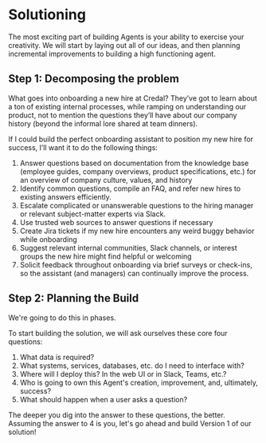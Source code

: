 # Solutioning

The most exciting part of building Agents is your ability to exercise your creativity. We will start by laying out all of our ideas, and then planning incremental improvements to building a high functioning agent.


## Step 1: Decomposing the problem

What goes into onboarding a new hire at Credal? They’ve got to learn about a ton of existing internal processes, while ramping on understanding our product, not to mention the questions they’ll have about our company history (beyond the informal lore shared at team dinners). 

If I could build the perfect onboarding assistant to position my new hire for success, I’ll want it to do the following things:

1. Answer questions based on documentation from the knowledge base (employee guides, company overviews, product specifications, etc.) for an overview of company culture, values, and history
2. Identify common questions, compile an FAQ, and refer new hires to existing answers efficiently.
3. Escalate complicated or unanswerable questions to the hiring manager or relevant subject-matter experts via Slack.
4. Use trusted web sources to answer questions if necessary
5. Create Jira tickets if my new hire encounters any weird buggy behavior while onboarding  
6. Suggest relevant internal communities, Slack channels, or interest groups the new hire might find helpful or welcoming
7. Solicit feedback throughout onboarding via brief surveys or check-ins, so the assistant (and managers) can continually improve the process.


## Step 2: Planning the Build

We're going to do this in phases. 

To start building the solution, we will ask ourselves these core four questions:

1. What data is required?
2. What systems, services, databases, etc. do I need to interface with?
3. Where will I deploy this? In the web UI or in Slack, Teams, etc.?
4. Who is going to own this Agent's creation, improvement, and, ultimately, success?
5. What should happen when a user asks a question? 


The deeper you dig into the answer to these questions, the better. Assuming the answer to 4 is you, let's go ahead and build Version 1 of our solution!
